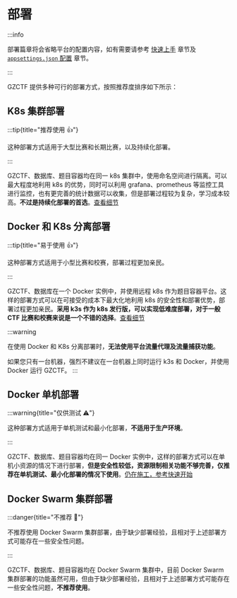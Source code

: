 # 部署

:::info

部署篇章将会省略平台的配置内容，如有需要请参考 [快速上手](/guide/start/quick-start) 章节及 [`appsettings.json` 配置](/config/appsettings) 章节。

:::

GZCTF 提供多种可行的部署方式，按照推荐度排序如下所示：

## K8s 集群部署

:::tip{title="推荐使用 👍"}

这种部署方式适用于大型比赛和长期比赛，以及持续化部署。

:::

GZCTF、数据库、题目容器均在同一 k8s 集群中，使用命名空间进行隔离。可以最大程度地利用 k8s 的优势，同时可以利用 grafana、prometheus 等监控工具进行监控，也有更完善的统计数据可以收集，但是部署过程较为复杂，学习成本较高。**不过是持续化部署的首选**。[查看细节](/guide/deployment/k8s-only)

## Docker 和 K8s 分离部署

:::tip{title="易于使用 👍"}

这种部署方式适用于小型比赛和校赛，部署过程更加亲民。

:::

GZCTF、数据库在一个 Docker 实例中，并使用远程 k8s 作为题目容器平台。这样的部署方式可以在可接受的成本下最大化地利用 k8s 的安全性和部署优势，部署过程更加亲民。**采用 k3s 作为 k8s 发行版，可以实现低难度部署，对于一般 CTF 比赛和校赛来说是一个不错的选择**。[查看细节](/guide/deployment/docker-k8s)

:::warning

在使用 Docker 和 K8s 分离部署时，**无法使用平台流量代理及流量捕获功能**。

如果您只有一台机器，强烈不建议在一台机器上同时运行 k3s 和 Docker，并使用 Docker 运行 GZCTF。
:::

## Docker 单机部署

:::warning{title="仅供测试 ⚠️"}

这种部署方式适用于单机测试和最小化部署，**不适用于生产环境**。

:::

GZCTF、数据库、题目容器均在同一 Docker 实例中，这样的部署方式可以在单机小资源的情况下进行部署，**但是安全性较低，资源限制相关功能不够完善，仅推荐在单机测试、最小化部署的情况下使用**。[仍在施工，参考快速开始](/guide/start/quick-start)

## Docker Swarm 集群部署

:::danger{title="不推荐 🚫"}

不推荐使用 Docker Swarm 集群部署，由于缺少部署经验，且相对于上述部署方式可能存在一些安全性问题。

:::

GZCTF、数据库、题目容器均在 Docker Swarm 集群中，目前 Docker Swarm 集群部署的功能虽然可用，但由于缺少部署经验，且相对于上述部署方式可能存在一些安全性问题，**不推荐使用**。
